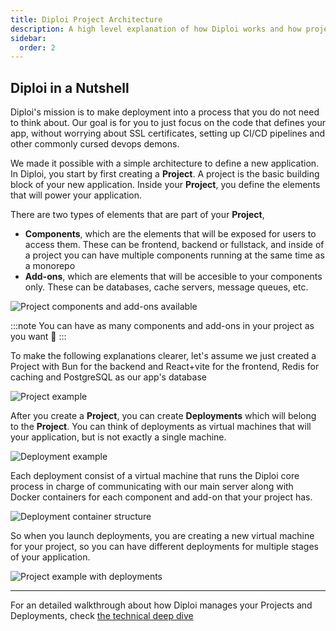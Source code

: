 ```yaml
---
title: Diploi Project Architecture
description: A high level explanation of how Diploi works and how projects are setup.
sidebar:
  order: 2
---
```




## Diploi in a Nutshell

Diploi's mission is to make deployment into a process that you do not need to think about. Our goal is for you to just focus on the code that defines your app, without worrying about SSL certificates, setting up CI/CD pipelines and other commonly cursed devops demons.

We made it possible with a simple architecture to define a new application. In Diploi, you start by first creating a **Project**. A project is the basic building block of your new application. Inside your **Project**, you define the elements that will power your application.

There are two types of elements that are part of your **Project**,

- **Components**, which are the elements that will be exposed for users to access them. These can be frontend, backend or fullstack, and inside of a project you can have multiple components running at the same time as a monorepo
- **Add-ons**, which are elements that will be accesible to your components only. These can be databases, cache servers, message queues, etc.

<div class={'w-full flex justify-center items-center'}>
  <Image src={ProjectStructure} alt='Project components and add-ons available'/>
</div>

:::note
You can have as many components and add-ons in your project as you want 🙂
:::

To make the following explanations clearer, let's assume we just created a Project with Bun for the backend and React+vite for the frontend, Redis for caching and PostgreSQL as our app's database

<div class={'w-full flex justify-center items-center'}>
  <Image src={ProjectExample} alt='Project example'/>
</div>

After you create a **Project**, you can create **Deployments** which will belong to the **Project**. You can think of deployments as virtual machines that will your application, but is not exactly a single machine.

<div class={'w-full flex justify-center items-center'}>
  <Image src={DeploymentExample} alt='Deployment example'/>
</div>

Each deployment consist of a virtual machine that runs the Diploi core process in charge of communicating with our main server along with Docker containers for each component and add-on that your project has.

<div class={'w-full flex justify-center items-center'}>
  <Image src={DeploymentContainers} alt='Deployment container structure'/>
</div>

So when you launch deployments, you are creating a new virtual machine for your project, so you can have different deployments for multiple stages of your application.

<div class={'w-full flex justify-center items-center'}>
  <Image src={ProjectExampleWithDeployments} alt='Project example with deployments'/>
</div>

***

For an detailed walkthrough about how Diploi manages your Projects and Deployments, check [the technical deep dive](/guides/technical-deep-dive)

<ContactInfo/>